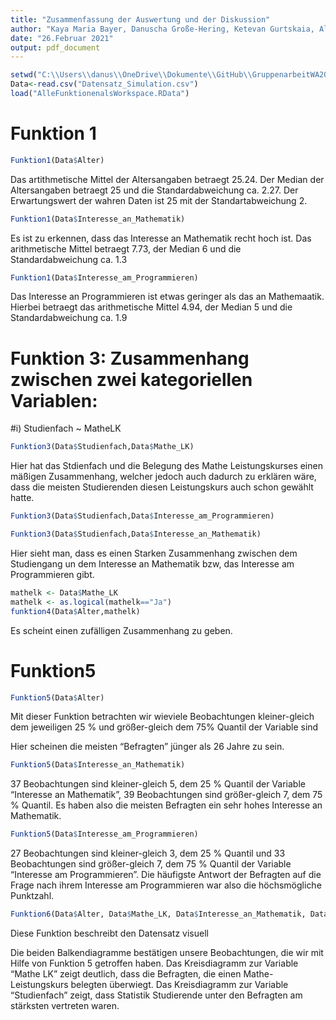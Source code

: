 ```yaml
---
title: "Zusammenfassung der Auswertung und der Diskussion"
author: "Kaya Maria Bayer, Danuscha Große-Hering, Ketevan Gurtskaia, Alicia Hemmersbach, Julia Keiter"
date: "26.Februar 2021"
output: pdf_document
---
```


```r
setwd("C:\\Users\\danus\\OneDrive\\Dokumente\\GitHub\\GruppenarbeitWA2021")
Data<-read.csv("Datensatz_Simulation.csv")
load("AlleFunktionenalsWorkspace.RData")

```


# Funktion 1

```r
Funktion1(Data$Alter)
```
Das artithmetische Mittel der Altersangaben betraegt 25.24. Der Median der Altersangaben betraegt 25 und die Standardabweichung ca. 2.27. Der Erwartungswert der wahren Daten ist 25 mit der Standartabweichung 2.



```r
Funktion1(Data$Interesse_an_Mathematik)
```
Es ist zu erkennen, dass das Interesse an Mathematik recht hoch ist. Das arithmetische Mittel 
betraegt 7.73, der Median 6 und die Standardabweichung ca. 1.3


```r
Funktion1(Data$Interesse_am_Programmieren)
```
Das Interesse an Programmieren ist etwas geringer als das an Mathemaatik. Hierbei betraegt das arithmetische Mittel 4.94, der Median 5 und die Standardabweichung ca. 1.9








# Funktion 3: Zusammenhang zwischen zwei kategoriellen Variablen:

#i) Studienfach ~ MatheLK
```r
Funktion3(Data$Studienfach,Data$Mathe_LK)
```
Hier hat das Stdienfach und die Belegung des Mathe Leistungskurses einen mäßigen Zusammenhang, welcher jedoch auch dadurch zu erklären wäre, dass die meisten Studierenden diesen Leistungskurs auch schon gewählt hatte.









```r
Funktion3(Data$Studienfach,Data$Interesse_am_Programmieren)
```

 
```r
Funktion3(Data$Studienfach,Data$Interesse_an_Mathematik)
```

Hier sieht man, dass es einen Starken Zusammenhang zwischen dem Studiengang un dem Interesse an Mathematik bzw, das Interesse am Programmieren gibt. 
 



```r
mathelk <- Data$Mathe_LK
mathelk <- as.logical(mathelk=="Ja")
funktion4(Data$Alter,mathelk)  
```
Es scheint einen zufälligen Zusammenhang zu geben.



# Funktion5

```r
Funktion5(Data$Alter)
```

Mit dieser Funktion betrachten wir wieviele Beobachtungen kleiner-gleich dem jeweiligen 25 % und größer-gleich dem 75% Quantil der Variable sind 


Hier scheinen die meisten "Befragten" jünger als 26 Jahre zu sein.

```r
Funktion5(Data$Interesse_an_Mathematik)
```



37 Beobachtungen sind kleiner-gleich 5, dem 25 % Quantil der Variable "Interesse an Mathematik", 
39 Beobachtungen sind größer-gleich 7, dem 75 % Quantil. Es haben also die meisten Befragten
ein sehr hohes Interesse an Mathematik.

```r
Funktion5(Data$Interesse_am_Programmieren)
```

27 Beobachtungen sind kleiner-gleich 3, dem 25 % Quantil und 33 Beobachtungen sind größer-gleich
7, dem 75 % Quantil der Variable "Interesse am Programmieren". Die häufigste Antwort der 
Befragten auf die Frage nach ihrem Interesse am Programmieren war also die höchsmögliche Punktzahl.

```r
Funktion6(Data$Alter, Data$Mathe_LK, Data$Interesse_an_Mathematik, Data$Studienfach )
```

Diese Funktion beschreibt den Datensatz visuell

Die beiden Balkendiagramme bestätigen unsere Beobachtungen, die wir mit Hilfe von Funktion 5 getroffen haben. Das Kreisdiagramm zur Variable "Mathe LK" zeigt deutlich, dass die Befragten, die einen Mathe-Leistungskurs belegten überwiegt. Das Kreisdiagramm zur Variable "Studienfach" zeigt, dass Statistik Studierende unter den Befragten am stärksten vertreten waren. 
